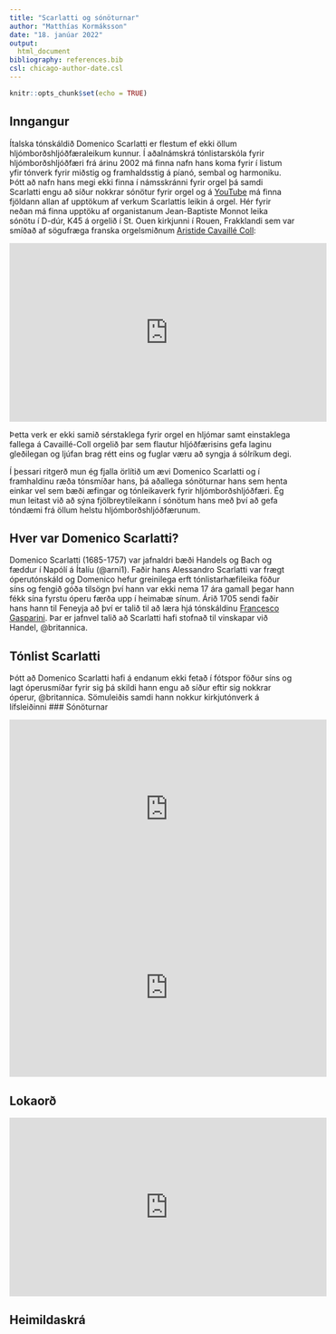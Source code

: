 ```yaml
---
title: "Scarlatti og sónöturnar"
author: "Matthías Kormáksson"
date: "18. janúar 2022"
output: 
  html_document
bibliography: references.bib
csl: chicago-author-date.csl
---
```


```r
knitr::opts_chunk$set(echo = TRUE)
```

## Inngangur

Ítalska tónskáldið Domenico Scarlatti er flestum ef ekki öllum hljómborðshljóðfæraleikum kunnur. Í aðalnámskrá tónlistarskóla fyrir hljómborðshljóðfæri frá árinu 2002 má finna nafn hans koma fyrir í listum yfir tónverk fyrir miðstig og framhaldsstig á píanó, sembal og harmoniku. Þótt að nafn hans megi ekki finna í námsskránni fyrir orgel þá samdi Scarlatti engu að síður nokkrar sónötur fyrir orgel og á [YouTube](https://youtube.com) má finna fjöldann allan af upptökum af verkum Scarlattis leikin á orgel. Hér fyrir neðan má finna upptöku af organistanum Jean-Baptiste Monnot leika sónötu í D-dúr, K45 á orgelið í St. Ouen kirkjunni í Rouen, Frakklandi sem var smíðað af sögufræga franska orgelsmiðnum [Aristide Cavaillé Coll](https://en.wikipedia.org/wiki/Aristide_Cavaill%C3%A9-Coll):

<div style="text-align:center">
<iframe width="560" height="315" src="https://www.youtube.com/embed/eOEZEfjRnwA" frameborder="0" allowfullscreen></iframe>
</div>

Þetta verk er ekki samið sérstaklega fyrir orgel en hljómar samt einstaklega fallega á Cavaillé-Coll orgelið þar sem flautur hljóðfærisins gefa laginu gleðilegan og ljúfan brag rétt eins og fuglar væru að syngja á sólríkum degi. 

Í þessari ritgerð mun ég fjalla örlítið um ævi Domenico Scarlatti og í framhaldinu ræða tónsmíðar hans, þá aðallega sónöturnar hans sem henta einkar vel sem bæði æfingar og tónleikaverk fyrir hljómborðshljóðfæri. Ég mun leitast við að sýna fjölbreytileikann í sónötum hans með því að gefa tóndæmi frá öllum helstu hljómborðshljóðfærunum. 

## Hver var Domenico Scarlatti?

Domenico Scarlatti (1685-1757) var jafnaldri bæði Handels og Bach og fæddur í Napólí á Ítalíu (@arni1). Faðir hans Alessandro Scarlatti var frægt óperutónskáld og Domenico hefur greinilega erft tónlistarhæfileika föður síns og fengið góða tilsögn því hann var ekki nema 17 ára gamall þegar hann fékk sína fyrstu óperu færða upp í heimabæ sínum. Árið 1705 sendi faðir hans hann til Feneyja að því er talið til að læra hjá tónskáldinu [Francesco Gasparini](https://en.wikipedia.org/wiki/Francesco_Gasparini). Þar er jafnvel talið að Scarlatti hafi stofnað til vinskapar við Handel, @britannica.

## Tónlist Scarlatti

Þótt að Domenico Scarlatti hafi á endanum ekki fetað í fótspor föður síns og lagt óperusmíðar fyrir sig þá skildi hann engu að síður eftir sig nokkrar óperur, @britannica. Sömuleiðis samdi hann nokkur kirkjutónverk á lífsleiðinni
### Sónöturnar

<div style="text-align:center">
<iframe width="560" height="315" src="https://www.youtube.com/embed/mKWzMEw1LRU" frameborder="0" allowfullscreen></iframe>
</div>

<div style="text-align:center">
<iframe width="560" height="315" src="https://www.youtube.com/embed/SUSbZhccN8c" frameborder="0" allowfullscreen></iframe>
</div>



## Lokaorð



<div style="text-align:center">
<iframe width="560" height="315" src="https://www.youtube.com/embed/4-5yWDliZZw?start=31&end=221;" frameborder="0" allowfullscreen></iframe>
</div>

## Heimildaskrá